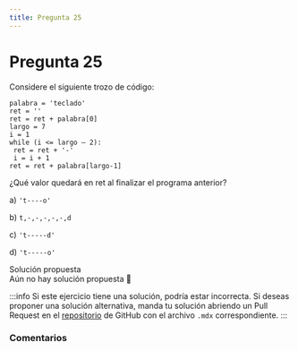 ```yaml
---
title: Pregunta 25
---
```



# Pregunta 25

<div className="exercise">
Considere el siguiente trozo de código:

```
palabra = 'teclado'
ret = ''
ret = ret + palabra[0]
largo = 7
i = 1
while (i <= largo – 2):
 ret = ret + '-'
 i = i + 1
ret = ret + palabra[largo-1]
```

¿Qué valor quedará en ret al finalizar el programa anterior?

a) `'t----o'`

b) `t,-,-,-,-,-,d`

c) `'t-----d'`

d) `'t-----o'`
</div>

<MDXDetails>
<summary>Solución propuesta</summary>

<div className="exercise">
Aún no hay solución propuesta 🥲
</div>

:::info
Si este ejercicio tiene una solución, podría estar incorrecta. Si deseas proponer una solución alternativa, manda tu solución abriendo
un Pull Request en el [repositorio](https://github.com/crow-rojas/apuntes-fundamentals/pulls) de GitHub con el archivo
`.mdx` correspondiente.
:::

</MDXDetails>

### Comentarios

<Disqus
  url="https://crow-rojas.github.io/apuntes-fundamentals/docs/engineering/computing/exercises/2016-2/p25"
  identifier="docs/engineering/computing/exercises/2016-2/p25"
  title="2016-2 Computación - Pregunta 25"
/>

